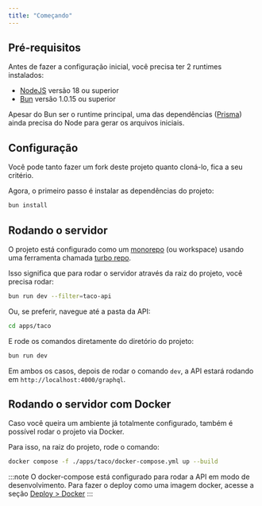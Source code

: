 ```yaml
---
title: "Começando"
---
```


## Pré-requisitos

Antes de fazer a configuração inicial, você precisa ter 2 runtimes instalados:

- [NodeJS](https://nodejs.org/en) versão 18 ou superior
- [Bun](https://bun.sh/) versão 1.0.15 ou superior

Apesar do Bun ser o runtime principal, uma das dependências ([Prisma](https://www.prisma.io/)) ainda precisa do Node para gerar os arquivos iniciais.

## Configuração

Você pode tanto fazer um fork deste projeto quanto cloná-lo, fica a seu critério.

Agora, o primeiro passo é instalar as dependências do projeto:

```bash
bun install
```

## Rodando o servidor

O projeto está configurado como um [monorepo](https://turbo.build/repo/docs/handbook/what-is-a-monorepo) (ou workspace) usando uma ferramenta chamada [turbo repo](https://turbo.build/repo).

Isso significa que para rodar o servidor através da raiz do projeto, você precisa rodar:

```bash
bun run dev --filter=taco-api
```

Ou, se preferir, navegue até a pasta da API:

```bash
cd apps/taco
```

E rode os comandos diretamente do diretório do projeto:

```bash
bun run dev
```

Em ambos os casos, depois de rodar o comando `dev`, a API estará rodando em `http://localhost:4000/graphql`.

## Rodando o servidor com Docker

Caso você queira um ambiente já totalmente configurado, também é possível rodar o projeto via Docker.

Para isso, na raiz do projeto, rode o comando:

```bash
docker compose -f ./apps/taco/docker-compose.yml up --build
```

:::note
O docker-compose está configurado para rodar a API em modo de desenvolvimento. Para fazer o deploy como uma imagem docker, acesse a seção [Deploy > Docker](/deploy-docker)
:::
